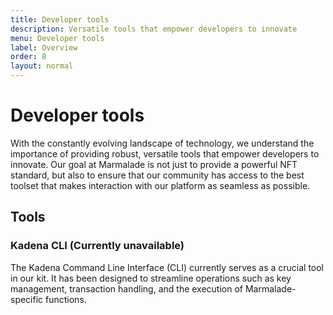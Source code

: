 ```yaml
---
title: Developer tools
description: Versatile tools that empower developers to innovate
menu: Developer tools
label: Overview
order: 8
layout: normal
---
```


# Developer tools

With the constantly evolving landscape of technology, we understand the
importance of providing robust, versatile tools that empower developers to
innovate. Our goal at Marmalade is not just to provide a powerful NFT standard,
but also to ensure that our community has access to the best toolset that makes
interaction with our platform as seamless as possible.

## Tools

### Kadena CLI (Currently unavailable)

The Kadena Command Line Interface (CLI) currently serves as a crucial tool in
our kit. It has been designed to streamline operations such as key management,
transaction handling, and the execution of Marmalade-specific functions.
